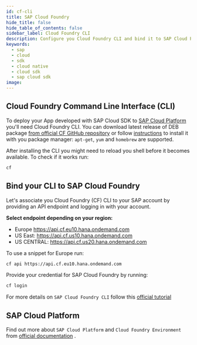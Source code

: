 ```yaml
---
id: cf-cli
title: SAP Cloud Foundry
hide_title: false
hide_table_of_contents: false
sidebar_label: Cloud Foundry CLI
description: Configure you Cloud Foundry CLI and bind it to SAP Cloud Platform
keywords:
  - sap
  - cloud
  - sdk
  - cloud native
  - cloud sdk
  - sap cloud sdk
image:
---
```


## Cloud Foundry Command Line Interface (CLI)

To deploy your App developed with SAP Cloud SDK to [SAP Cloud Platform](https://www.sap.com/products/cloud-platform.html)
you'll need Cloud Foundry CLI. You can download latest release of DEB package [from official CF GitHub
repository](https://github.com/cloudfoundry/cli/releases) or follow
[instructions](https://github.com/cloudfoundry/cli#installing-using-a-package-manager) to install it with you package
manager: `apt-get`, `yum` and `homebrew` are supported.

After installing the CLI you might need to reload you shell before it becomes available. To check if it works run:

```bash
cf
```

## Bind your CLI to SAP Cloud Foundry

Let's associate you Cloud Foundry (CF) CLI to your SAP account by providing an API endpoint and logging in with your
account.

**Select endpoint depending on your region:**

- Europe <https://api.cf.eu10.hana.ondemand.com>
- US East: <https://api.cf.us10.hana.ondemand.com>
- US CENTRAL: <https://api.cf.us20.hana.ondemand.com>

To use a snippet for Europe run:

```bash
cf api https://api.cf.eu10.hana.ondemand.com
```

Provide your credential for SAP Cloud Foundry by running:

```bash
cf login
```

For more details on `SAP Cloud Foundry CLI` follow this [official tutorial](https://developers.sap.com/tutorials/cp-cf-download-cli.html)

## SAP Cloud Platform

Find out more about `SAP Cloud Platform` and `Cloud Foundry Environment` from [official documentation](https://help.sap.com/viewer/65de2977205c403bbc107264b8eccf4b/Cloud/en-US/73beb06e127f4e47b849aa95344aabe1.html) .
